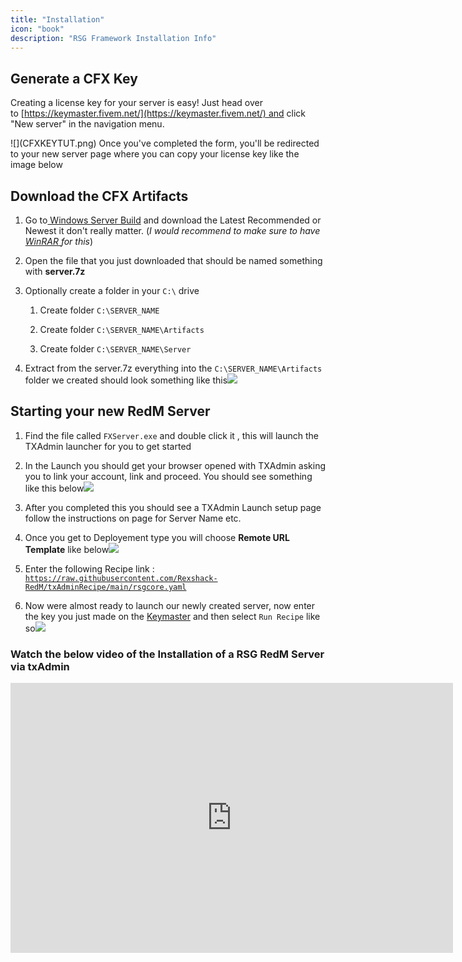 ```yaml
---
title: "Installation"
icon: "book"
description: "RSG Framework Installation Info"
---
```


## Generate a CFX Key

Creating a license key for your server is easy!
Just head over to [https://keymaster.fivem.net/](https://keymaster.fivem.net/) and click "New server" in the navigation menu.



<Accordion title="CFX Site Tutorial" description="Image tutorial" defaultOpen={false} icon="lightbulb">
  ![](CFXKEYTUT.png)
  Once you've completed the form, you'll be redirected to your new server page where you can copy your license key like the image below&#x20;
</Accordion>

## Download the CFX Artifacts

1. Go to[ Windows Server Build](https://runtime.fivem.net/artifacts/fivem/build_server_windows/master/) and download the Latest Recommended or Newest it don't really matter. (*I would recommend to make sure to have* [*WinRAR* ](https://www.rarlab.com/download.htm)*for this*)


2. Open the file that you just downloaded that should be named something with **server.7z**


3. Optionally create a folder in your `C:\` drive

   1. Create folder `C:\SERVER_NAME`

   2. Create folder `C:\SERVER_NAME\Artifacts`

   3. Create folder `C:\SERVER_NAME\Server`

4. Extract from the server.7z everything into the `C:\SERVER_NAME\Artifacts` folder we created should look something like this![](IMGTUT.png)

## Starting your new RedM Server&#x20;

1. Find the file called `FXServer.exe` and double click it , this will launch the TXAdmin launcher for you to get started

2. In the Launch you should get your browser opened with TXAdmin asking you to link your account, link and proceed. You should see something like this below![](imagew.png)

3. After you completed this you should see a TXAdmin Launch setup page follow the instructions on page for Server Name etc.


4. Once you get to Deployement type you will choose **Remote URL Template** like below![](image2.avif)

5. Enter the following Recipe link : &#x20;
   [`https://raw.githubusercontent.com/Rexshack-RedM/txAdminRecipe/main/rsgcore.yaml`](https://raw.githubusercontent.com/Rexshack-RedM/txAdminRecipe/main/rsgcore.yaml)

6. Now were almost ready to launch our newly created server, now enter the key you just made on the [Keymaster](https://keymaster.fivem.net/) and then select `Run Recipe` like so![](image3.avif)

### Watch the below video of the Installation of a RSG RedM Server via txAdmin

<iframe width="708" height="432" src="https://www.youtube.com/embed/2zFfizkDfoc" title="RDR2 :  RSG txAdmin RedM Server Setup (2024)" frameborder="0" allow="accelerometer; autoplay; clipboard-write; encrypted-media; gyroscope; picture-in-picture; web-share" referrerpolicy="strict-origin-when-cross-origin" allowfullscreen />